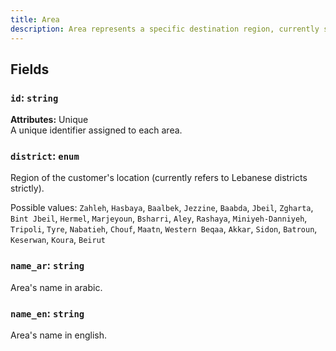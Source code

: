 ```yaml
---
title: Area
description: Area represents a specific destination region, currently scoped to Lebanon only.
---
```



## Fields

### `id`: `string`
**Attributes:** Unique  
A unique identifier assigned to each area.

### `district`: `enum`

Region of the customer's location (currently refers to Lebanese districts strictly).

Possible values: `Zahleh`, `Hasbaya`, `Baalbek`, `Jezzine`, `Baabda`, `Jbeil`, `Zgharta`, `Bint Jbeil`, `Hermel`, `Marjeyoun`, `Bsharri`, `Aley`, `Rashaya`, `Miniyeh-Danniyeh`, `Tripoli`, `Tyre`, `Nabatieh`, `Chouf`, `Maatn`, `Western Beqaa`, `Akkar`, `Sidon`, `Batroun`, `Keserwan`, `Koura`, `Beirut`

### `name_ar`: `string`
Area's name in arabic.

### `name_en`: `string`
Area's name in english.